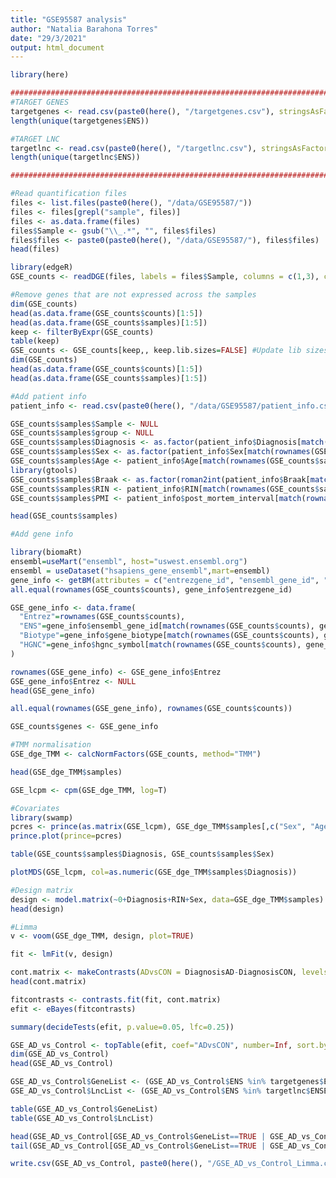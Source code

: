 ---
title: "GSE95587 analysis"
author: "Natalia Barahona Torres"
date: "29/3/2021"
output: html_document
---

```{r}
library(here)

################################################################################
#TARGET GENES
targetgenes <- read.csv(paste0(here(), "/targetgenes.csv"), stringsAsFactors=FALSE)
length(unique(targetgenes$ENS))

#TARGET LNC
targetlnc <- read.csv(paste0(here(), "/targetlnc.csv"), stringsAsFactors=FALSE)
length(unique(targetlnc$ENS))

################################################################################

#Read quantification files
files <- list.files(paste0(here(), "/data/GSE95587/"))
files <- files[grepl("sample", files)]
files <- as.data.frame(files)
files$Sample <- gsub("\\_.*", "", files$files)
files$files <- paste0(paste0(here(), "/data/GSE95587/"), files$files)
head(files)

library(edgeR)
GSE_counts <- readDGE(files, labels = files$Sample, columns = c(1,3), comment.char="#")

#Remove genes that are not expressed across the samples
dim(GSE_counts)
head(as.data.frame(GSE_counts$counts)[1:5])
head(as.data.frame(GSE_counts$samples)[1:5])
keep <- filterByExpr(GSE_counts)
table(keep)
GSE_counts <- GSE_counts[keep,, keep.lib.sizes=FALSE] #Update lib sizes
dim(GSE_counts)
head(as.data.frame(GSE_counts$counts)[1:5])
head(as.data.frame(GSE_counts$samples)[1:5])

#Add patient info
patient_info <- read.csv(paste0(here(), "/data/GSE95587/patient_info.csv"), stringsAsFactors=FALSE)

GSE_counts$samples$Sample <- NULL
GSE_counts$samples$group <- NULL
GSE_counts$samples$Diagnosis <- as.factor(patient_info$Diagnosis[match(rownames(GSE_counts$samples), patient_info$ID)])
GSE_counts$samples$Sex <- as.factor(patient_info$Sex[match(rownames(GSE_counts$samples), patient_info$ID)])
GSE_counts$samples$Age <- patient_info$Age[match(rownames(GSE_counts$samples), patient_info$ID)]
library(gtools)
GSE_counts$samples$Braak <- as.factor(roman2int(patient_info$Braak[match(rownames(GSE_counts$samples), patient_info$ID)]))
GSE_counts$samples$RIN <- patient_info$RIN[match(rownames(GSE_counts$samples), patient_info$ID)]
GSE_counts$samples$PMI <- patient_info$post_mortem_interval[match(rownames(GSE_counts$samples), patient_info$ID)]

head(GSE_counts$samples)

#Add gene info

library(biomaRt)
ensembl=useMart("ensembl", host="uswest.ensembl.org")
ensembl = useDataset("hsapiens_gene_ensembl",mart=ensembl)
gene_info <- getBM(attributes = c("entrezgene_id", "ensembl_gene_id", "gene_biotype", "hgnc_symbol"), filters="entrezgene_id" ,values=rownames(GSE_counts$counts), mart=ensembl)
all.equal(rownames(GSE_counts$counts), gene_info$entrezgene_id)

GSE_gene_info <- data.frame(
  "Entrez"=rownames(GSE_counts$counts),
  "ENS"=gene_info$ensembl_gene_id[match(rownames(GSE_counts$counts), gene_info$entrezgene_id)],
  "Biotype"=gene_info$gene_biotype[match(rownames(GSE_counts$counts), gene_info$entrezgene_id)],
  "HGNC"=gene_info$hgnc_symbol[match(rownames(GSE_counts$counts), gene_info$entrezgene_id)]
)

rownames(GSE_gene_info) <- GSE_gene_info$Entrez
GSE_gene_info$Entrez <- NULL
head(GSE_gene_info)

all.equal(rownames(GSE_gene_info), rownames(GSE_counts$counts))

GSE_counts$genes <- GSE_gene_info

#TMM normalisation
GSE_dge_TMM <- calcNormFactors(GSE_counts, method="TMM")

head(GSE_dge_TMM$samples)

GSE_lcpm <- cpm(GSE_dge_TMM, log=T)

#Covariates
library(swamp)
pcres <- prince(as.matrix(GSE_lcpm), GSE_dge_TMM$samples[,c("Sex", "Age", "Braak", "Diagnosis", "RIN", "PMI")])
prince.plot(prince=pcres)

table(GSE_counts$samples$Diagnosis, GSE_counts$samples$Sex)

plotMDS(GSE_lcpm, col=as.numeric(GSE_dge_TMM$samples$Diagnosis))

#Design matrix
design <- model.matrix(~0+Diagnosis+RIN+Sex, data=GSE_dge_TMM$samples)
head(design)

#Limma
v <- voom(GSE_dge_TMM, design, plot=TRUE)

fit <- lmFit(v, design)

cont.matrix <- makeContrasts(ADvsCON = DiagnosisAD-DiagnosisCON, levels=design)
head(cont.matrix)

fitcontrasts <- contrasts.fit(fit, cont.matrix)
efit <- eBayes(fitcontrasts)

summary(decideTests(efit, p.value=0.05, lfc=0.25))

GSE_AD_vs_Control <- topTable(efit, coef="ADvsCON", number=Inf, sort.by="logFC", p.value=0.05, lfc=0.25)
dim(GSE_AD_vs_Control)
head(GSE_AD_vs_Control)

GSE_AD_vs_Control$GeneList <- (GSE_AD_vs_Control$ENS %in% targetgenes$ENSEMBL)
GSE_AD_vs_Control$LncList <- (GSE_AD_vs_Control$ENS %in% targetlnc$ENSEMBL)

table(GSE_AD_vs_Control$GeneList)
table(GSE_AD_vs_Control$LncList)

head(GSE_AD_vs_Control[GSE_AD_vs_Control$GeneList==TRUE | GSE_AD_vs_Control$LncList==TRUE,])
tail(GSE_AD_vs_Control[GSE_AD_vs_Control$GeneList==TRUE | GSE_AD_vs_Control$LncList==TRUE,])

write.csv(GSE_AD_vs_Control, paste0(here(), "/GSE_AD_vs_Control_Limma.csv"))

```